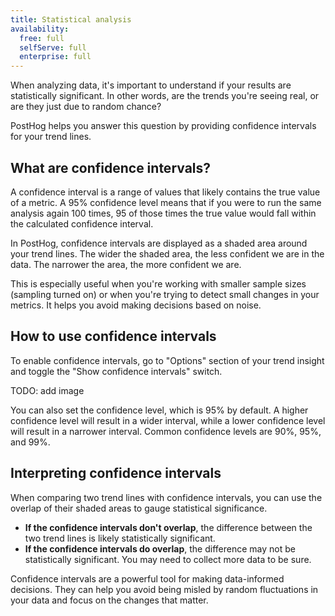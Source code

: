 ```yaml
---
title: Statistical analysis
availability:
  free: full
  selfServe: full
  enterprise: full
---
```




When analyzing data, it's important to understand if your results are statistically significant. In other words, are the trends you're seeing real, or are they just due to random chance?

PostHog helps you answer this question by providing confidence intervals for your trend lines.

## What are confidence intervals?

A confidence interval is a range of values that likely contains the true value of a metric.
A 95% confidence level means that if you were to run the same analysis again 100 times, 95 of those times the true value would fall within the calculated confidence interval.

In PostHog, confidence intervals are displayed as a shaded area around your trend lines. The wider the shaded area, the less confident we are in the data. The narrower the area, the more confident we are.

<ProductScreenshot
    imageLight={confidenceLight}
    imageDark={confidenceDark}
    alt="Confidence intervals on a line chart"
/>

This is especially useful when you're working with smaller sample sizes (sampling turned on) or when you're trying to detect small changes in your metrics. It helps you avoid making decisions based on noise.

## How to use confidence intervals

To enable confidence intervals, go to "Options" section of your trend insight and toggle the "Show confidence intervals" switch.

TODO: add image
<ProductScreenshot
    imageLight={confidenceSettingsLight}
    imageDark={confidenceSettingsDark}
    alt="Confidence interval settings"
/>

You can also set the confidence level, which is 95% by default. A higher confidence level will result in a wider interval, while a lower confidence level will result in a narrower interval. Common confidence levels are 90%, 95%, and 99%.

## Interpreting confidence intervals

When comparing two trend lines with confidence intervals, you can use the overlap of their shaded areas to gauge statistical significance.

-   **If the confidence intervals don't overlap**, the difference between the two trend lines is likely statistically significant.
-   **If the confidence intervals do overlap**, the difference may not be statistically significant. You may need to collect more data to be sure.

Confidence intervals are a powerful tool for making data-informed decisions. They can help you avoid being misled by random fluctuations in your data and focus on the changes that matter.
